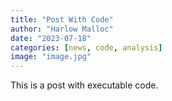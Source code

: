 ```yaml
---
title: "Post With Code"
author: "Harlow Malloc"
date: "2023-07-18"
categories: [news, code, analysis]
image: "image.jpg"
---
```


This is a post with executable code.

